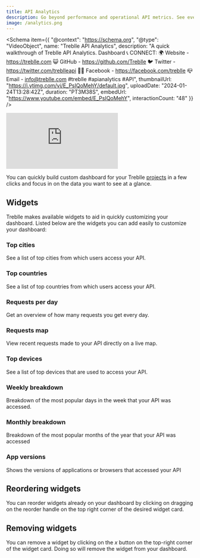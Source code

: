 ```yaml
---
title: API Analytics
description: Go beyond performance and operational API metrics. See everything that matters to your business. Explore essential growth and usage metrics in a fully customizable dashboard!
image: /analytics.png
---
```



<Schema
  item={{
    "@context": "https://schema.org",
    "@type": "VideoObject",
    name: "Treblle API Analytics",
    description: "A quick walkthrough of Treblle API Analytics. Dashboard  📞 CONNECT: 🌍 Website - https://treblle.com 😺 GitHub - https://github.com/Treblle 🐦 Twitter - https://twitter.com/treblleapi 👍🏽 Facebook - https://facebook.com/treblle 📪 Email - info@treblle.com  #treblle #apianalytics #API",
    thumbnailUrl: "https://i.ytimg.com/vi/E_PsIQoMehY/default.jpg",
    uploadDate: "2024-01-24T13:28:42Z",
    duration: "PT3M38S",
    embedUrl: "https://www.youtube.com/embed/E_PsIQoMehY",
    interactionCount: "48"
  }}
/>

<iframe class="w-full aspect-[16/9]" src="https://www.youtube.com/embed/E_PsIQoMehY?si=8L-cwzuIkEb238tL" aria-label="YouTube video player" frameborder="0" allow="accelerometer; autoplay; clipboard-write; encrypted-media; gyroscope; picture-in-picture; web-share" allowfullscreen></iframe>

You can quickly build custom dashboard for your Treblle [projects](/treblle/dashboard/) in a few clicks and focus in on the data you want to see at a glance.

## Widgets

Treblle makes available widgets to aid in quickly customizing your dashboard.
Listed below are the widgets you can add easily to customize your dashboard:

### Top cities

See a list of top cities from which users access your API.

### Top countries

See a list of top countries from which users access your API.

### Requests per day

Get an overview of how many requests you get every day.

### Requests map

View recent requests made to your API directly on a live map.

### Top devices

See a list of top devices that are used to access your API.

### Weekly breakdown

Breakdown of the most popular days in the week that your API was accessed.

### Monthly breakdown

Breakdown of the most popular months of the year that your API was accessed

### App versions

Shows the versions of applications or browsers that accessed your API

## Reordering widgets

You can reorder widgets already on your dashboard by clicking on dragging on the reorder handle on the top right corner of the desired widget card.

## Removing widgets

You can remove a widget by clicking on the _x_ button on the top-right corner of the widget card. Doing so will remove the widget from your dashboard.